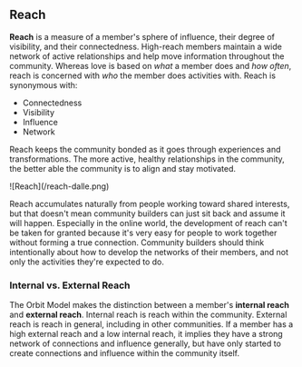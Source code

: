 ## Reach

**Reach** is a measure of a member's sphere of influence, their degree of
visibility, and their connectedness.
High-reach members maintain a wide network of
active relationships and help move information throughout the community.
Whereas love is based on _what_ a member does and _how often_, reach is
concerned with _who_ the member does activities with. Reach is synonymous with:

- Connectedness
- Visibility
- Influence
- Network

Reach keeps the community bonded as it goes through experiences and transformations.
The more active, healthy relationships in the community, the better able the
community is to align and stay motivated.

<div className="md:px-32">![Reach](/reach-dalle.png)</div>

Reach accumulates naturally from people working toward shared interests, but that
doesn't mean community builders can just sit back and assume it will happen.
Especially in the online world, the development of reach can't be taken for granted
because it's very easy for people to work together without forming a true connection.
Community builders should think intentionally about how to develop the networks of
their members, and not only the activities they're expected to do.

### Internal vs. External Reach

The Orbit Model makes the distinction between a member's **internal reach** and
**external reach**. Internal reach is reach within the community. External reach is
reach in general, including in other communities. If a member has a high external
reach and a low internal reach, it implies they have a strong network of connections
and influence generally, but have only started to create connections and influence
within the community itself.
